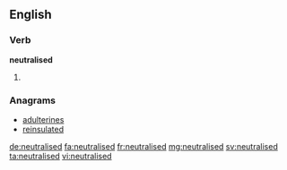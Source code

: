 ==English==

===Verb===
'''neutralised'''

# {{en-past of|neutralise}}

===Anagrams===
* [[adulterines#English|adulterines]]
* [[reinsulated#English|reinsulated]]

[[de:neutralised]]
[[fa:neutralised]]
[[fr:neutralised]]
[[mg:neutralised]]
[[sv:neutralised]]
[[ta:neutralised]]
[[vi:neutralised]]